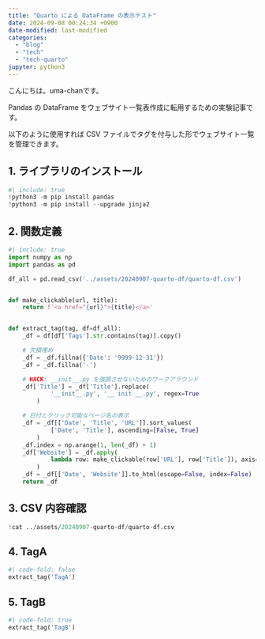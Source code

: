 ```yaml
---
title: "Quarto による DataFrame の表示テスト"
date: 2024-09-08 00:24:34 +0900
date-modified: last-modified
categories:
  - "blog"
  - "tech"
  - "tech-quarto"
jupyter: python3
---
```


こんにちは。uma-chanです。

Pandas の DataFrame をウェブサイト一覧表作成に転用するための実験記事です。

以下のように使用すれば CSV ファイルでタグを付与した形でウェブサイト一覧を管理できます。

## 1. ライブラリのインストール

```python
#| include: true
!python3 -m pip install pandas
!python3 -m pip install --upgrade jinja2
```

## 2. 関数定義

```python
#| include: true
import numpy as np
import pandas as pd

df_all = pd.read_csv('../assets/20240907-quarto-df/quarto-df.csv')


def make_clickable(url, title):
    return f'<a href="{url}">{title}</a>'


def extract_tag(tag, df=df_all):
    _df = df[df['Tags'].str.contains(tag)].copy()

    # 欠損埋め
    _df = _df.fillna({'Date': '9999-12-31'})
    _df = _df.fillna('-')

    # HACK: __init__.py を強調させないためのワークアラウンド
    _df['Title'] = _df['Title'].replace(
            '__init__.py', '__ init __.py', regex=True
        )

    # 日付とクリック可能なページ名の表示
    _df = _df[['Date', 'Title', 'URL']].sort_values(
            ['Date', 'Title'], ascending=[False, True]
        )
    _df.index = np.arange(1, len(_df) + 1)
    _df['Website'] = _df.apply(
            lambda row: make_clickable(row['URL'], row['Title']), axis=1
        )
    _df = _df[['Date', 'Website']].to_html(escape=False, index=False)
    return _df
```

## 3. CSV 内容確認

```python
!cat ../assets/20240907-quarto-df/quarto-df.csv
```

## 4. TagA

```python
#| code-fold: false
extract_tag('TagA')
```

## 5. TagB

```python
#| code-fold: true
extract_tag('TagB')
```

